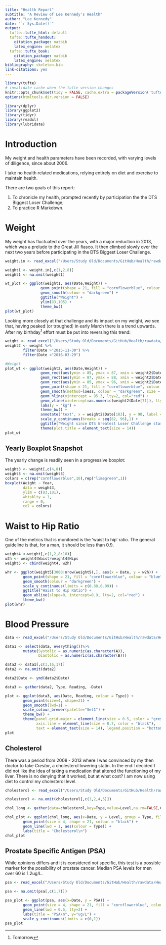 ```yaml
---
title: "Health Report"
subtitle: "A Review of Lee Kennedy's Health"
author: "Lee Kennedy"
date: "`r Sys.Date()`"
output:
  tufte::tufte_html: default
  tufte::tufte_handout:
    citation_package: natbib
    latex_engine: xelatex
  tufte::tufte_book:
    citation_package: natbib
    latex_engine: xelatex
bibliography: skeleton.bib
link-citations: yes
---
```


```r
library(tufte)
# invalidate cache when the tufte version changes
knitr::opts_chunk$set(tidy = FALSE, cache.extra = packageVersion('tufte'))
options(htmltools.dir.version = FALSE)

library(dplyr)
library(ggplot2)
library(tidyr)
library(readxl)
library(lubridate)

```

# Introduction

My weight and health parameters have been recorded, with varying levels of diligence, since about 2006.

I take no health related medications, relying entirely on diet and exercise to maintain health.


There are two goals of this report:

1. To chronicle my health, prompted recently by participation the the DTS Biggest Loser Challenge;
2. To practice R Markdown.


# Weight

My weight has fluctuated over the years, with a major reduction in 2013, which was a prelude to the Great Jill fiasco.  It then climbed slowly over the next two years before participating in the DTS Biggest Loser Challenge.

```r

weight.in <- read_excel("/Users/Study Old/Documents/GitHub/Health/rawdata/Healthcheck.xlsx", sheet=1)

weight1 <- weight.in[,c(1,2,8)]
weight1 <- na.omit(weight1)

wt_plot <- ggplot(weight1, aes(Date,Weight)) + 
                geom_point(shape = 21, fill = "cornflowerblue", colour = "blue", size = 4) +
                geom_smooth(colour = "darkgreen") + 
                ggtitle("Weight") +
                ylim(83,105) +
                theme_bw()
plot(wt_plot)
```

Looking more closely at that challenge and its impact on my weight, we see that, having peaked (or troughed) in early March there is a trend upwards.  After my birthday^[Tomorrow] effort must be put into reversing this trend:

```r
weight <- read_excel("/Users/Study Old/Documents/GitHub/Health/rawdata/Healthcheck.xlsx", sheet=1)
weight2 <- weight %>%
        filter(Date >"2015-11-30") %>%
        filter(Date <"2016-03-29")

#Weight 
plot_wt <- ggplot(weight2, aes(Date,Weight)) + 
                geom_rect(aes(ymin = 85, ymax = 87, xmin = weight2$Date[1], xmax = weight2$Date[120]), fill = "grey80") +
                geom_rect(aes(ymin = 87, ymax = 88, xmin = weight2$Date[1], xmax = weight2$Date[120]), fill = "grey90") +
                geom_rect(aes(ymin = 85, ymax = 96, xmin = weight2$Date[101], xmax = weight2$Date[105]), fill = "moccasin") +
                geom_point(shape = 21, fill = "cornflowerblue", colour = "blue", size = 6) + 
                geom_smooth(method=loess, colour = "darkgreen", size = 2) + 
                geom_hline(yintercept = 95.3, lty=2, col="red") +
                geom_vline(xintercept=as.numeric(weight2$Date[71]), lty=2, col="red") +
                labs(y = "kg") +
                theme_bw() +
                annotate("text", x = weight2$Date[103], y = 90, label = "Holiday") +
                scale_y_continuous(breaks = seq(82, 96),1) +
                ggtitle("Weight since DTS Greatest Loser Challenge started...\n") +
                theme(plot.title = element_text(size = 14)) 
plot_wt

```

## Yearly Boxplot Snapshot

The yearly change is readily seen in a progressive boxplot:

```r

weight3 <- weight[,c(4,8)]
weight3 <- na.omit(weight3)
colors = c(rep("cornflowerblue",10),rep("limegreen",1))
boxplot(Weight ~ Year, 
        data = weight3,
        ylim = c(83,101),
        whisklty = 1,
        range = 0,
        col = colors)

```

# Waist to Hip Ratio

One of the metrics that is monitored is the 'waist to hip' ratio.  The general guideline is that, for a man, it should be less than 0.9.

```r

weight4 <-weight[,c(1,2,8:10)]
w2h <- weight4$Waist/weight4$Hips
weight5 <- cbind(weight4, w2h)

whr <- ggplot(weight5[3000:nrow(weight5),], aes(x = Date, y = w2h)) + 
        geom_point(shape = 21, fill = "cornflowerblue", colour = "blue", size = 4) +
        geom_smooth(colour = "darkgreen") +
        scale_y_continuous(limits = c(0.88,0.99)) +
        ggtitle("Waist to Hip Ratio") +
        geom_abline(slope=0, intercept=0.9, lty=2, col="red") +
        theme_bw()
plot(whr)
```

# Blood Pressure



```r

data <- read_excel("/Users/Study Old/Documents/GitHub/Health/rawdata/Healthcheck.xlsx",2, skip=18)

data1 <- select(data, everything())%>%
        mutate(Systolic = as.numeric(as.character(A)), 
               Diastolic = as.numeric(as.character(B)))

data2 <- data1[,c(1,16,17)]
data2 <- na.omit(data2)

data2$Date <- ymd(data2$Date)

data3 <- gather(data2, Type, Reading, -Date)

plot <- ggplot(data3, aes(Date, Reading, colour = Type)) +
        geom_point(size=4, shape=21) +
        geom_smooth(lwd=1) +
        scale_colour_brewer(palette="Set1") +
        theme_bw() +
        theme(panel.grid.major = element_line(size = 0.5, color = "grey"), 
              axis.line = element_line(size = 0.7, color = "black"), 
              text = element_text(size = 14), legend.position = "bottom")
plot

```

## Cholesterol

There was a period from 2008 - 2013 where I was convinced by my then doctor to take *Crestor*, a cholesterol lowering statin.  In the end I decided I did not like the idea of taking a medication that altered the functioning of my liver.  There is no denying that it worked, but at what cost?  I am now using diet to control my cholesterol level.

```r

cholesterol <- read_excel("/Users/Study Old/Documents/GitHub/Health/rawdata/Healthcheck.xlsx", sheet=3)

cholesterol <- na.omit(cholesterol[,c(1,2,4,5)])

chol_long <- gather(data=cholesterol,key=Type,value=Level,na.rm=FALSE,Chol,HDL,LDL)

chol_plot <- ggplot(chol_long, aes(x=Date, y = Level, group = Type, fill = Type)) +
        geom_point(size = 4, shape = 21, colour = "black") +
        geom_line(lwd = 1, aes(colour = Type)) +
        labs(title = "Cholesterol\n")
chol_plot

```


## Prostate Specific Antigen (PSA)

While opinions differs and it is considered not specific, this test is a possible marker for the possibility of prostate cancer. Median PSA levels for men over 60 is 1.2ug/L.

```r

psa <- read_excel("/Users/Study Old/Documents/GitHub/Health/rawdata/Healthcheck.xlsx", sheet=3)

psa <- na.omit(psa[,c(1,7)])

psa_plot <- ggplot(psa, aes(x=Date, y = PSA)) +
        geom_point(size = 4, shape = 21, fill = "cornflowerblue", colour = "black") +
        geom_line(lwd = 0.5, lty=2) +
        labs(title = "PSA\n", y="ug/L") +
        scale_y_continuous(limits = c(0,1))
psa_plot

```


